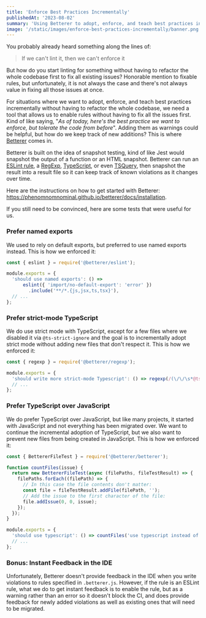 ```yaml
---
title: 'Enforce Best Practices Incrementally'
publishedAt: '2023-08-02'
summary: 'Using Betterer to adopt, enforce, and teach best practices incrementally without having to refactor the whole codebase.'
image: '/static/images/enforce-best-practices-incrementally/banner.png'
---
```


You probably already heard something along the lines of:

> If we can't lint it, then we can't enforce it

But how do you start linting for something without having to refactor the whole codebase first to fix all existing issues? Honorable mention to fixable rules, but unfortunately, it is not always the case and there's not always value in fixing all those issues at once.

For situations where we want to adopt, enforce, and teach best practices incrementally without having to refactor the whole codebase, we need a tool that allows us to enable rules without having to fix all the issues first. Kind of like saying, "_As of today, here's the best practice we want to enforce, but tolerate the code from before_". Adding them as warnings could be helpful, but how do we keep track of new additions? This is where [Betterer](https://phenomnomnominal.github.io/betterer/) comes in.

Betterer is built on the idea of snapshot testing, kind of like Jest would snapshot the output of a function or an HTML snapshot. Betterer can run an [ESLint rule](https://phenomnomnominal.github.io/betterer/docs/eslint-test), a [RegExp](https://phenomnomnominal.github.io/betterer/docs/regexp-test), [TypeScript](https://phenomnomnominal.github.io/betterer/docs/typescript-test), or even [TSQuery](https://phenomnomnominal.github.io/betterer/docs/tsquery-test), then snapshot the result into a result file so it can keep track of known violations as it changes over time.


Here are the instructions on how to get started with Betterer: https://phenomnomnominal.github.io/betterer/docs/installation.

If you still need to be convinced, here are some tests that were useful for us.

### Prefer named exports

We used to rely on default exports, but preferred to use named exports instead. This is how we enforced it:

```js:.betterer.js
const { eslint } = require('@betterer/eslint');

module.exports = {
  'should use named exports': () =>
      eslint({ 'import/no-default-export': 'error' })
        .include('**/*.{js,jsx,ts,tsx}'),
  // ...
};
```

### Prefer strict-mode TypeScript

We do use strict mode with TypeScript, except for a few files where we disabled it via `@ts-strict-ignore` and the goal is to incrementally adopt strict mode without adding new files that don't respect it. This is how we enforced it:

```js:.betterer.js
const { regexp } = require('@betterer/regexp');

module.exports = {
  'should write more strict-mode Typescript': () => regexp(/(\/\/\s*@ts-strict-ignore)/i).include('**/*.{ts,tsx}'),
  // ...
};
```

### Prefer TypeScript over JavaScript

We do prefer TypeScript over JavaScript, but like many projects, it started with JavaScript and not everything has been migrated over. We want to continue the incremental adoption of TypeScript, but we also want to prevent new files from being created in JavaScript. This is how we enforced it:

```js:.betterer.js
const { BettererFileTest } = require('@betterer/betterer');

function countFiles(issue) {
  return new BettererFileTest(async (filePaths, fileTestResult) => {
    filePaths.forEach((filePath) => {
      // In this case the file contents don't matter:
      const file = fileTestResult.addFile(filePath, '');
      // Add the issue to the first character of the file:
      file.addIssue(0, 0, issue);
    });
  });
}

module.exports = {
  'should use typescript': () => countFiles('use typescript instead of javascript').include('**/*.{js,jsx}'),
  // ...
};
```

### Bonus: Instant Feedback in the IDE

Unfortunately, Betterer doesn't provide feedback in the IDE when you write violations to rules specified in `.betterer.js`. However, if the rule is an ESLint rule, what we do to get instant feedback is to enable the rule, but as a warning rather than an error so it doesn't block the CI, and does provide feedback for newly added violations as well as existing ones that will need to be migrated.
